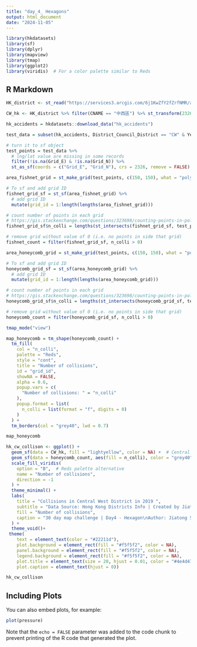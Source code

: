 ```yaml
---
title: "day_4_ Hexagons"
output: html_document
date: "2024-11-05"
---
```


```r
library(hkdatasets)
library(sf)
library(dplyr)
library(mapview)
library(tmap)
library(ggplot2)
library(viridis)  # For a color palette similar to Reds

```

## R Markdown
```r
HK_district <- st_read("https://services3.arcgis.com/6j1KwZfY2fZrfNMR/arcgis/rest/services/Hong_Kong_18_Districts/FeatureServer/0/query?outFields=*&where=1%3D1&f=geojson")

CW_hk <- HK_district %>% filter(CNAME == "中西區") %>% st_transform(2326)

```


```r
hk_accidents = hkdatasets::download_data("hk_accidents")

test_data = subset(hk_accidents, District_Council_District == "CW" & Year == 2019)

# turn it to sf object
test_points = test_data %>%
  # lng/lat value are missing in some records
  filter(!is.na(Grid_E) & !is.na(Grid_N)) %>%
  st_as_sf(coords = c("Grid_E", "Grid_N"), crs = 2326, remove = FALSE)

```

```r
area_fishnet_grid = st_make_grid(test_points, c(150, 150), what = "polygons", square = TRUE)

# To sf and add grid ID
fishnet_grid_sf = st_sf(area_fishnet_grid) %>%
  # add grid ID
  mutate(grid_id = 1:length(lengths(area_fishnet_grid)))

# count number of points in each grid
# https://gis.stackexchange.com/questions/323698/counting-points-in-polygons-with-sf-package-of-r
fishnet_grid_sf$n_colli = lengths(st_intersects(fishnet_grid_sf, test_points))

# remove grid without value of 0 (i.e. no points in side that grid)
fishnet_count = filter(fishnet_grid_sf, n_colli > 0)
```


```r
area_honeycomb_grid = st_make_grid(test_points, c(150, 150), what = "polygons", square = FALSE)

# To sf and add grid ID
honeycomb_grid_sf = st_sf(area_honeycomb_grid) %>%
  # add grid ID
  mutate(grid_id = 1:length(lengths(area_honeycomb_grid)))

# count number of points in each grid
# https://gis.stackexchange.com/questions/323698/counting-points-in-polygons-with-sf-package-of-r
honeycomb_grid_sf$n_colli = lengths(st_intersects(honeycomb_grid_sf, test_points))

# remove grid without value of 0 (i.e. no points in side that grid)
honeycomb_count = filter(honeycomb_grid_sf, n_colli > 0)
```

```r
tmap_mode("view")

map_honeycomb = tm_shape(honeycomb_count) +
  tm_fill(
    col = "n_colli",
    palette = "Reds",
    style = "cont",
    title = "Number of collisions",
    id = "grid_id",
    showNA = FALSE,
    alpha = 0.6,
    popup.vars = c(
      "Number of collisions: " = "n_colli"
    ),
    popup.format = list(
      n_colli = list(format = "f", digits = 0)
    )
  ) +
  tm_borders(col = "grey40", lwd = 0.7)

map_honeycomb
```

```r
hk_cw_collison <- ggplot() +
  geom_sf(data = CW_hk, fill = "lightyellow", color = NA) +  # Central West Hong Kong layer
  geom_sf(data = honeycomb_count, aes(fill = n_colli), color = "grey40", size = 0.2) +  # Honeycomb layer with fill based on n_colli
  scale_fill_viridis(
    option = "B",  # Reds palette alternative
    name = "Number of collisions",
    direction = -1
  ) +
  theme_minimal() +
  labs(
    title = "Collisions in Central West District in 2019 ",
    subtitle = "Data Source: Hong Kong Districts Info | Created by Jiatong Su",
    fill = "Number of collisions",
    caption = "30 day map challenge | Day4 - Hexagon\nAuthor: Jiatong Su\nData Source:  Hong Kong Districts Info\n@weitzman_musa"
  ) +
  theme_void()+
 theme(
    text = element_text(color = "#22211d"),
    plot.background = element_rect(fill = "#f5f5f2", color = NA),
    panel.background = element_rect(fill = "#f5f5f2", color = NA),
    legend.background = element_rect(fill = "#f5f5f2", color = NA),
    plot.title = element_text(size = 20, hjust = 0.01, color = "#4e4d47"),
    plot.caption = element_text(hjust = 0))

hk_cw_collison
```

## Including Plots

You can also embed plots, for example:

```r
plot(pressure)
```

Note that the `echo = FALSE` parameter was added to the code chunk to prevent printing of the R code that generated the plot.
